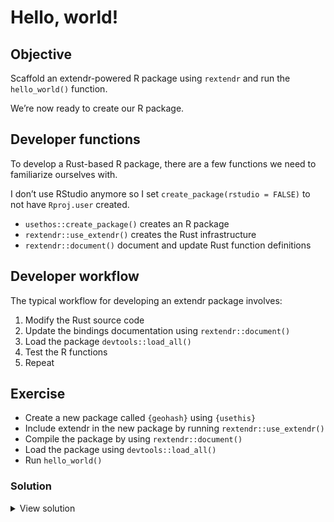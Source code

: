 # Hello, world!

::: callout-tip
## Objective

Scaffold an extendr-powered R package using `rextendr` and run the `hello_world()` function.
:::

We're now ready to create our R package.


## Developer functions

To develop a Rust-based R package, there are a few functions we need to familiarize ourselves with.

::: aside
I don't use RStudio anymore so I set `create_package(rstudio = FALSE)` to not have `Rproj.user` created.
:::

- `usethos::create_package()` creates an R package
- `rextendr::use_extendr()` creates the Rust infrastructure
- `rextendr::document()` document and update Rust function definitions


## Developer workflow

The typical workflow for developing an extendr package involves:

1. Modify the Rust source code
2. Update the bindings documentation using `rextendr::document()`
3. Load the package `devtools::load_all()`
4. Test the R functions
5. Repeat


## Exercise

- Create a new package called `{geohash}` using `{usethis}`
- Include extendr in the new package by running `rextendr::use_extendr()`
- Compile the package by using `rextendr::document()`
- Load the package using `devtools::load_all()`
- Run `hello_world()`

### Solution

<details>
    <summary>View solution</summary>

```r
usethis::create_package("geohash")
# in the newly created package
library(rextendr)

# add extendr scaffolding
use_extendr()

# compile and document the Rust functions
document()

# load the R package
devtools::load_all()

# run the hello_world()!
hello_world()
```


</details>
